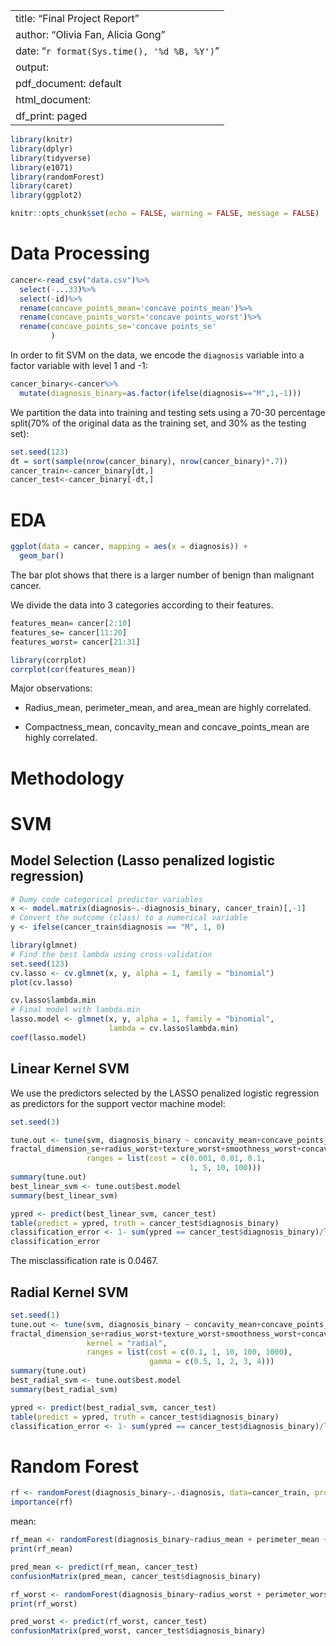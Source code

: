 
---
title: "Final Project Report"
author: "Olivia Fan, Alicia Gong"
date: "`r format(Sys.time(), '%d %B, %Y')`"
output:
  pdf_document: default
  html_document:
    df_print: paged
---

```r
library(knitr)
library(dplyr)
library(tidyverse)
library(e1071)
library(randomForest)
library(caret)
library(ggplot2)
```

```r
knitr::opts_chunk$set(echo = FALSE, warning = FALSE, message = FALSE)
```

# Data Processing

```r
cancer<-read_csv("data.csv")%>%
  select(-...33)%>%
  select(-id)%>%
  rename(concave_points_mean='concave points_mean')%>%
  rename(concave_points_worst='concave points_worst')%>%
  rename(concave_points_se='concave points_se'
         )
```


In order to fit SVM on the data, we encode the `diagnosis` variable into a factor variable with level 1 and -1:


```r
cancer_binary<-cancer%>%
  mutate(diagnosis_binary=as.factor(ifelse(diagnosis=="M",1,-1)))
```

We partition the data into training and testing sets using a 70-30 percentage split(70% of the original data as the training set, and 30% as the testing set):

```r
set.seed(123)
dt = sort(sample(nrow(cancer_binary), nrow(cancer_binary)*.7))
cancer_train<-cancer_binary[dt,]
cancer_test<-cancer_binary[-dt,]
```

# EDA
```r
ggplot(data = cancer, mapping = aes(x = diagnosis)) +
  geom_bar()
```
The bar plot shows that there is a larger number of benign than malignant cancer. 

We divide the data into 3 categories according to their features.
```r
features_mean= cancer[2:10]
features_se= cancer[11:20]
features_worst= cancer[21:31]
```


```r
library(corrplot)
corrplot(cor(features_mean))
```

Major observations: 

- Radius_mean, perimeter_mean, and area_mean are highly correlated.

- Compactness_mean, concavity_mean and concave_points_mean are highly correlated.

# Methodology 

# SVM

## Model Selection (Lasso penalized logistic regression)

```r
# Dumy code categorical predictor variables
x <- model.matrix(diagnosis~.-diagnosis_binary, cancer_train)[,-1]
# Convert the outcome (class) to a numerical variable
y <- ifelse(cancer_train$diagnosis == "M", 1, 0)
```


```r
library(glmnet)
# Find the best lambda using cross-validation
set.seed(123)
cv.lasso <- cv.glmnet(x, y, alpha = 1, family = "binomial")
plot(cv.lasso)
```

```r
cv.lasso$lambda.min
# Final model with lambda.min
lasso.model <- glmnet(x, y, alpha = 1, family = "binomial",
                      lambda = cv.lasso$lambda.min)
coef(lasso.model)
```


## Linear Kernel SVM

We use the predictors selected by the LASSO penalized logistic regression as predictors for the support vector machine model:

```r
set.seed(3)

tune.out <- tune(svm, diagnosis_binary ~ concavity_mean+concave_points_mean+radius_se+texture_se+smoothness_se+compactness_se+
fractal_dimension_se+radius_worst+texture_worst+smoothness_worst+concavity_worst+concave_points_worst+symmetry_worst+fractal_dimension_worst, data = cancer_train, kernel = "linear",
                 ranges = list(cost = c(0.001, 0.01, 0.1,
                                        1, 5, 10, 100)))
summary(tune.out)
best_linear_svm <- tune.out$best.model
summary(best_linear_svm)
```

```r
ypred <- predict(best_linear_svm, cancer_test)
table(predict = ypred, truth = cancer_test$diagnosis_binary)
classification_error <- 1- sum(ypred == cancer_test$diagnosis_binary)/length(ypred)
classification_error
```

The misclassification rate is 0.0467.


## Radial Kernel SVM

```r
set.seed(1)
tune.out <- tune(svm, diagnosis_binary ~ concavity_mean+concave_points_mean+radius_se+texture_se+smoothness_se+compactness_se+
fractal_dimension_se+radius_worst+texture_worst+smoothness_worst+concavity_worst+concave_points_worst+symmetry_worst+fractal_dimension_worst, data = cancer_train,
                 kernel = "radial", 
                 ranges = list(cost = c(0.1, 1, 10, 100, 1000),
                               gamma = c(0.5, 1, 2, 3, 4)))
summary(tune.out)
best_radial_svm <- tune.out$best.model
summary(best_radial_svm)
```

```r
ypred <- predict(best_radial_svm, cancer_test)
table(predict = ypred, truth = cancer_test$diagnosis_binary)
classification_error <- 1- sum(ypred == cancer_test$diagnosis_binary)/length(ypred)
```

# Random Forest

```r
rf <- randomForest(diagnosis_binary~.-diagnosis, data=cancer_train, proximity=TRUE)
importance(rf)
```

mean:
```r
rf_mean <- randomForest(diagnosis_binary~radius_mean + perimeter_mean + area_mean + concavity_mean + concave_points_mean, data = cancer_train, proximity=TRUE)
print(rf_mean)
```
```r
pred_mean <- predict(rf_mean, cancer_test)
confusionMatrix(pred_mean, cancer_test$diagnosis_binary)
```

```r
rf_worst <- randomForest(diagnosis_binary~radius_worst + perimeter_worst + area_worst + concave_points_worst + concavity_worst, data=cancer_train, proximity=TRUE)
print(rf_worst)
```

```r
pred_worst <- predict(rf_worst, cancer_test)
confusionMatrix(pred_worst, cancer_test$diagnosis_binary)
```
